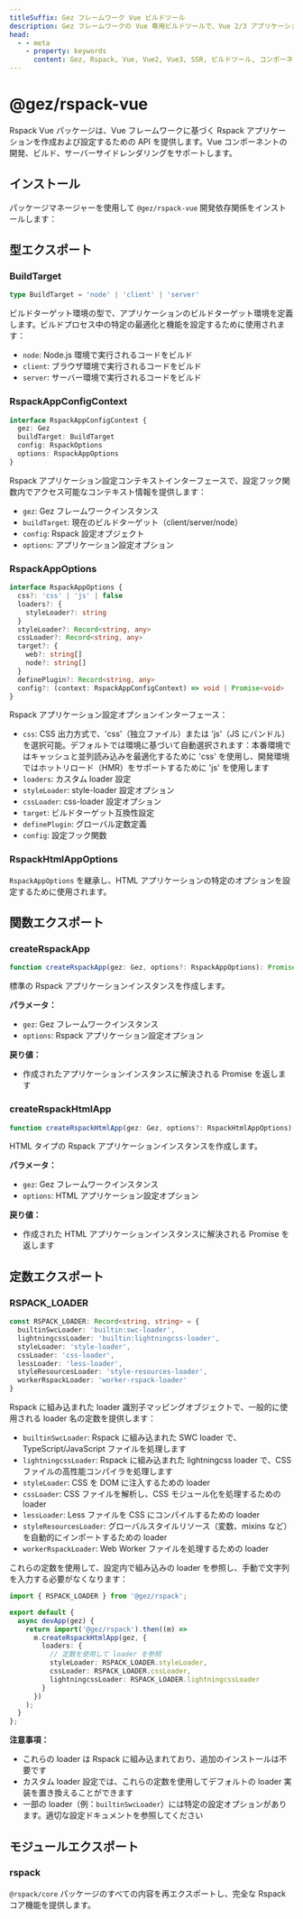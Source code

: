 ```yaml
---
titleSuffix: Gez フレームワーク Vue ビルドツール
description: Gez フレームワークの Vue 専用ビルドツールで、Vue 2/3 アプリケーションのビルドを完全にサポートします。コンポーネント開発、SSR レンダリング、パフォーマンス最適化などの機能を提供します。
head:
  - - meta
    - property: keywords
      content: Gez, Rspack, Vue, Vue2, Vue3, SSR, ビルドツール, コンポーネント開発, サーバーサイドレンダリング, パフォーマンス最適化
---
```



# @gez/rspack-vue

Rspack Vue パッケージは、Vue フレームワークに基づく Rspack アプリケーションを作成および設定するための API を提供します。Vue コンポーネントの開発、ビルド、サーバーサイドレンダリングをサポートします。

## インストール

パッケージマネージャーを使用して `@gez/rspack-vue` 開発依存関係をインストールします：

<PackageManagerTabs command="install @gez/rspack-vue -D" />

## 型エクスポート

### BuildTarget

```ts
type BuildTarget = 'node' | 'client' | 'server'
```

ビルドターゲット環境の型で、アプリケーションのビルドターゲット環境を定義します。ビルドプロセス中の特定の最適化と機能を設定するために使用されます：
- `node`: Node.js 環境で実行されるコードをビルド
- `client`: ブラウザ環境で実行されるコードをビルド
- `server`: サーバー環境で実行されるコードをビルド

### RspackAppConfigContext

```ts
interface RspackAppConfigContext {
  gez: Gez
  buildTarget: BuildTarget
  config: RspackOptions
  options: RspackAppOptions
}
```

Rspack アプリケーション設定コンテキストインターフェースで、設定フック関数内でアクセス可能なコンテキスト情報を提供します：
- `gez`: Gez フレームワークインスタンス
- `buildTarget`: 現在のビルドターゲット（client/server/node）
- `config`: Rspack 設定オブジェクト
- `options`: アプリケーション設定オプション

### RspackAppOptions

```ts
interface RspackAppOptions {
  css?: 'css' | 'js' | false
  loaders?: {
    styleLoader?: string
  }
  styleLoader?: Record<string, any>
  cssLoader?: Record<string, any>
  target?: {
    web?: string[]
    node?: string[]
  }
  definePlugin?: Record<string, any>
  config?: (context: RspackAppConfigContext) => void | Promise<void>
}
```

Rspack アプリケーション設定オプションインターフェース：
- `css`: CSS 出力方式で、'css'（独立ファイル）または 'js'（JS にバンドル）を選択可能。デフォルトでは環境に基づいて自動選択されます：本番環境ではキャッシュと並列読み込みを最適化するために 'css' を使用し、開発環境ではホットリロード（HMR）をサポートするために 'js' を使用します
- `loaders`: カスタム loader 設定
- `styleLoader`: style-loader 設定オプション
- `cssLoader`: css-loader 設定オプション
- `target`: ビルドターゲット互換性設定
- `definePlugin`: グローバル定数定義
- `config`: 設定フック関数

### RspackHtmlAppOptions

`RspackAppOptions` を継承し、HTML アプリケーションの特定のオプションを設定するために使用されます。

## 関数エクスポート

### createRspackApp

```ts
function createRspackApp(gez: Gez, options?: RspackAppOptions): Promise<App>
```

標準の Rspack アプリケーションインスタンスを作成します。

**パラメータ：**
- `gez`: Gez フレームワークインスタンス
- `options`: Rspack アプリケーション設定オプション

**戻り値：**
- 作成されたアプリケーションインスタンスに解決される Promise を返します

### createRspackHtmlApp

```ts
function createRspackHtmlApp(gez: Gez, options?: RspackHtmlAppOptions): Promise<App>
```

HTML タイプの Rspack アプリケーションインスタンスを作成します。

**パラメータ：**
- `gez`: Gez フレームワークインスタンス
- `options`: HTML アプリケーション設定オプション

**戻り値：**
- 作成された HTML アプリケーションインスタンスに解決される Promise を返します

## 定数エクスポート
### RSPACK_LOADER

```ts
const RSPACK_LOADER: Record<string, string> = {
  builtinSwcLoader: 'builtin:swc-loader',
  lightningcssLoader: 'builtin:lightningcss-loader',
  styleLoader: 'style-loader',
  cssLoader: 'css-loader',
  lessLoader: 'less-loader',
  styleResourcesLoader: 'style-resources-loader',
  workerRspackLoader: 'worker-rspack-loader'
}
```

Rspack に組み込まれた loader 識別子マッピングオブジェクトで、一般的に使用される loader 名の定数を提供します：

- `builtinSwcLoader`: Rspack に組み込まれた SWC loader で、TypeScript/JavaScript ファイルを処理します
- `lightningcssLoader`: Rspack に組み込まれた lightningcss loader で、CSS ファイルの高性能コンパイラを処理します
- `styleLoader`: CSS を DOM に注入するための loader
- `cssLoader`: CSS ファイルを解析し、CSS モジュール化を処理するための loader
- `lessLoader`: Less ファイルを CSS にコンパイルするための loader
- `styleResourcesLoader`: グローバルスタイルリソース（変数、mixins など）を自動的にインポートするための loader
- `workerRspackLoader`: Web Worker ファイルを処理するための loader

これらの定数を使用して、設定内で組み込みの loader を参照し、手動で文字列を入力する必要がなくなります：

```ts title="src/entry.node.ts"
import { RSPACK_LOADER } from '@gez/rspack';

export default {
  async devApp(gez) {
    return import('@gez/rspack').then((m) =>
      m.createRspackHtmlApp(gez, {
        loaders: {
          // 定数を使用して loader を参照
          styleLoader: RSPACK_LOADER.styleLoader,
          cssLoader: RSPACK_LOADER.cssLoader,
          lightningcssLoader: RSPACK_LOADER.lightningcssLoader
        }
      })
    );
  }
};
```

**注意事項：**
- これらの loader は Rspack に組み込まれており、追加のインストールは不要です
- カスタム loader 設定では、これらの定数を使用してデフォルトの loader 実装を置き換えることができます
- 一部の loader（例：`builtinSwcLoader`）には特定の設定オプションがあります。適切な設定ドキュメントを参照してください

## モジュールエクスポート

### rspack

`@rspack/core` パッケージのすべての内容を再エクスポートし、完全な Rspack コア機能を提供します。